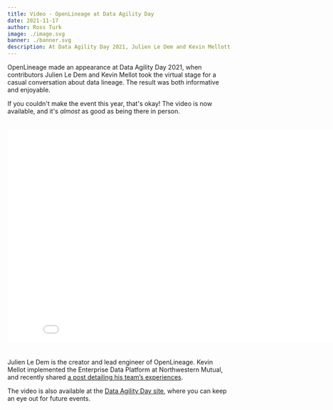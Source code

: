 ```yaml
---
title: Video - OpenLineage at Data Agility Day
date: 2021-11-17
author: Ross Turk
image: ./image.svg
banner: ./banner.svg
description: At Data Agility Day 2021, Julien Le Dem and Kevin Mellott outlined their approach to data lineage and discussed various approaches to implementing it in the real world.
---
```


OpenLineage made an appearance at Data Agility Day 2021, when contributors Julien Le Dem and Kevin Mellot took the virtual stage for a casual conversation about data lineage. The result was both informative and enjoyable.

If you couldn't make the event this year, that's okay! The video is now available, and it's *almost* as good as being there in person.

<iframe id="llo_fn3f45lpc900s9awi" src="//embed.vidello.com/4630/n3f45lpc900s9awi/player.html" allowfullscreen style="width:850px;height:480px;margin:0 auto;margin-top:20px;margin-bottom:20px;border:none;"></iframe>

Julien Le Dem is the creator and lead engineer of OpenLineage. Kevin Mellot implemented the Enterprise Data Platform at Northwestern Mutual, and recently shared [a post detailing his team’s experiences](/blog/openlineage-at-northwestern-mutual). 

The video is also available at the [Data Agility Day site](https://dataagility.io/october2021/nw-mutual-datakin/), where you can keep an eye out for future events.